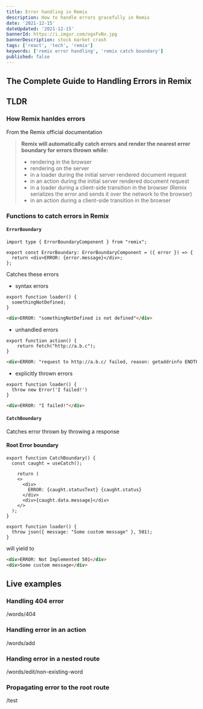 ```yaml
---
title: Error handling in Remix
description: How to handle errors gracefully in Remix
date: '2021-12-15'
dateUpdated: '2021-12-15'
bannerId: https://i.imgur.com/ogxFvNx.jpg
bannerDescription: stock market crash 
tags: ['react', 'tech', 'remix']
keywords: ['remix error handling', 'remix catch boundary']
published: false
---
```


## The Complete Guide to Handling Errors in Remix

## TLDR

### How Remix hanldes errors

From the Remix official documentation

> **Remix will automatically catch errors and render the nearest error boundary for errors thrown while:**
>
> - rendering in the browser
> - rendering on the server
> - in a loader during the initial server rendered document request
> - in an action during the initial server rendered document request
> - in a loader during a client-side transition in the browser (Remix serializes the error and sends it over the network to the browser)
> - in an action during a client-side transition in the browser


### Functions to catch errors in Remix

#### `ErrorBoundary`

```tsx
import type { ErrorBoundaryComponent } from "remix";

export const ErrorBoundary: ErrorBoundaryComponent = ({ error }) => {
  return <div>ERROR: {error.message}</div>;
};
```

Catches these errors

- syntax errors
```tsx
export function loader() {
  somethingNotDefined;
}
```

```html noLine
<div>ERROR: "somethingNotDefined is not defined"</div>
```

- unhandled errors

```tsx
export function action() {
	return fetch("http://a.b.c");
}
```

```html noLine
<div>ERROR: "request to http://a.b.c/ failed, reason: getaddrinfo ENOTFOUND a.b.c"</div>
```

- explicitly thrown errors
```tsx
export function loader() {
  throw new Error('I failed!')
}
```

```html noLine
<div>ERROR: "I failed!"</div>
```

#### `CatchBoundary`

Catches error thrown by throwing a response

#### Root Error boundary

```tsx
export function CatchBoundary() {
  const caught = useCatch();

	return (
    <>
      <div>
        ERROR: {caught.statusText} {caught.status}
      </div>
      <div>{caught.data.message}</div>
    </>
  );
}
```

```tsx
export function loader() {
  throw json({ message: "Some custom message" }, 501);
}
```

will yield to 

```html noLine
<div>ERROR: Not Implemented 501</div>
<div>Some custom message</div>
```

## Live examples

### Handling 404 error
/words/404

### Handling error in an action
/words/add

### Handing error in a nested route
/words/edit/non-existing-word

### Propagating error to the root route
/test

